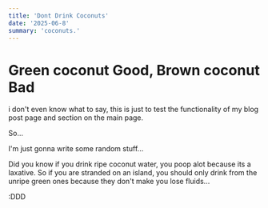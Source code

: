 ```yaml
---
title: 'Dont Drink Coconuts'
date: '2025-06-8'
summary: 'coconuts.'
---
```


# Green coconut Good, Brown coconut Bad

i don't even know what to say, this is just to test the functionality of my blog post page and section on the main page.

So...

I'm just gonna write some random stuff...

Did you know if you drink ripe coconut water, you poop alot because its a laxative. So if you are stranded on an island, you should only drink from the unripe green ones because they don't make you lose fluids...

:DDD
